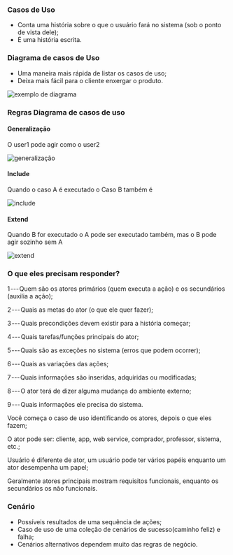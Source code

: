 






### Casos de Uso

-   Conta uma história sobre o que o usuário fará no sistema (sob o
    ponto de vista dele);
-   É uma história escrita.








### Diagrama de casos de Uso

-   Uma maneira mais rápida de listar os casos de uso;
-   Deixa mais fácil para o cliente enxergar o produto.

![exemplo de diagrama](/image/image_189.png)








### Regras Diagrama de casos de uso

#### Generalização

O user1 pode agir como o user2

![generalização](/image/image_190.png)

#### Include

Quando o caso A é executado o Caso B também é

![include](/image/image_191.png)

#### Extend

Quando B for executado o A pode ser executado também, mas o B pode agir
sozinho sem A

![extend](/image/image_192.png)








### O que eles precisam responder?

1 --- Quem são os atores primários (quem executa a ação) e os
secundários (auxilia a ação);

2 --- Quais as metas do ator (o que ele quer fazer);

3 --- Quais precondições devem existir para a história começar;

4 --- Quais tarefas/funções principais do ator;

5 --- Quais são as exceções no sistema (erros que podem ocorrer);

6 --- Quais as variações das ações;

7 --- Quais informações são inseridas, adquiridas ou modificadas;

8 --- O ator terá de dizer alguma mudança do ambiente externo;

9 --- Quais informações ele precisa do sistema.








Você começa o caso de uso identificando os atores, depois o que eles
fazem;

O ator pode ser: cliente, app, web service, comprador, professor,
sistema, etc.;

Usuário é diferente de ator, um usuário pode ter vários papéis enquanto
um ator desempenha um papel;

Geralmente atores principais mostram requisitos funcionais, enquanto os
secundários os não funcionais.








### Cenário

-   Possíveis resultados de uma sequência de ações;
-   Caso de uso de uma coleção de cenários de sucesso(caminho feliz) e
    falha;
-   Cenários alternativos dependem muito das regras de negócio.


